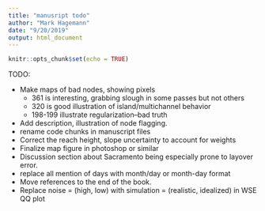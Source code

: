 ```yaml
---
title: "manusript todo"
author: "Mark Hagemann"
date: "9/20/2019"
output: html_document
---
```


```r
knitr::opts_chunk$set(echo = TRUE)
```


TODO:

- Make maps of bad nodes, showing pixels
  - 361 is interesting, grabbing slough in some passes but not others
  - 320 is good illustration of island/multichannel behavior
  - 198-199 illustrate regularization--bad truth
  
- Add description, illustration of node flagging. 
- rename code chunks in manuscript files
- Correct the reach height, slope uncertainty to account for weights
- Finalize map figure in photoshop or similar
- Discussion section about Sacramento being especially prone to layover error. 
- replace all mention of days with month/day or month-day format
- Move references to the end of the book.
- Replace noise = (high, low) with simulation = (realistic, idealized) in WSE QQ plot

